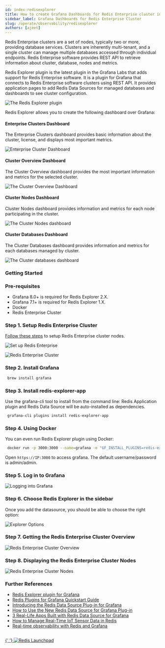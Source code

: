 ```yaml
---
id: index-redisexplorer
title: How to create Grafana Dashboards for Redis Enterprise cluster in 5 Minutes
sidebar_label: Grafana Dashboards for Redis Enterprise Cluster
slug: /operate/observability/redisexplorer
authors: [ajeet]
---
```



Redis Enterprise clusters are a set of nodes, typically two or more, providing database services. Clusters are inherently multi-tenant, and a single cluster can manage multiple databases accessed through individual endpoints. Redis Enterprise software provides REST API to retrieve information about cluster, database, nodes and metrics.

Redis Explorer plugin is the latest plugin in the Grafana Labs that adds support for Redis Enterprise software. It is a plugin for Grafana that connects to Redis Enterprise software clusters using REST API. It provides application pages to add Redis Data Sources for managed databases and dashboards to see cluster configuration.

![The Redis Explorer plugin](redisexplorer.png)

Redis Explorer allows you to create the following dashboard over Grafana:

#### Enterprise Clusters Dashboard

The Enterprise Clusters dashboard provides basic information about the cluster, license, and displays most important metrics.

![Enterprise Cluster Dashboard](enterprise_cluster_dashboard.png)

#### Cluster Overview Dashboard

The Cluster Overview dashboard provides the most important information and metrics for the selected cluster.

![The Cluster Overview Dashboard](cluster_overview_dashboard.png)

#### Cluster Nodes Dashboard

Cluster Nodes dashboard provides information and metrics for each node participating in the cluster.

![The Cluster Nodes dashboard](cluster_nodes_dashboard.png)

#### Cluster Databases Dashboard

The Cluster Databases dashboard provides information and metrics for each databases managed by cluster.

![The Cluster databases dashboard](cluster_databases_dashboard.png)

### Getting Started

### Pre-requisites

- Grafana 8.0+ is required for Redis Explorer 2.X.
- Grafana 7.1+ is required for Redis Explorer 1.X.
- Docker
- Redis Enterprise Cluster

### Step 1. Setup Redis Enterprise Cluster

[Follow these steps](/create/docker/) to setup Redis Enterprise cluster nodes.

![Set up Redis Enterprise](tryfree1.png)

![Redis Enterprise Cluster](redis_enterprise_cluster.png)

### Step 2. Install Grafana

```bash
 brew install grafana
```

### Step 3. Install redis-explorer-app

Use the grafana-cli tool to install from the command line:
Redis Application plugin and Redis Data Source will be auto-installed as dependencies.

```bash
 grafana-cli plugins install redis-explorer-app
```

### Step 4. Using Docker

You can even run Redis Explorer plugin using Docker:

```bash
 docker run -p 3000:3000 --name=grafana -e "GF_INSTALL_PLUGINS=redis-explorer-app" grafana/grafana
```

Open `https://IP:3000` to access grafana. The default username/password is admin/admin.

### Step 5. Log in to Grafana

![Logging into Grafana](grafana.png)

### Step 6. Choose Redis Explorer in the sidebar

Once you add the datasource, you should be able to choose the right option:

![Explorer Options](explorer_options.png)

### Step 7. Getting the Redis Enterprise Cluster Overview

![Redis Enterprise Cluster Overview](cluster_overview.png)

### Step 8. Displaying the Redis Enterprise Cluster Nodes

![Redis Enterprise Cluster Nodes](cluster_nodes.png)

### Further References

- [Redis Explorer plugin for Grafana](https://grafana.com/grafana/plugins/redis-explorer-app/)
- [Redis Plugins for Grafana Quickstart Guide](https://redisgrafana.github.io/quickstart/)
- [Introducing the Redis Data Source Plug-in for Grafana](https://redis.com/blog/how-to-use-the-new-redis-data-source-for-grafana-plug-in/)
- [How to Use the New Redis Data Source for Grafana Plug-in](https://redis.com/blog/how-to-use-the-new-redis-data-source-for-grafana-plug-in/)
- [3 Real-Life Apps Built with Redis Data Source for Grafana](https://redis.com/blog/3-real-life-apps-built-with-redis-data-source-for-grafana/)
- [How to Manage Real-Time IoT Sensor Data in Redis](https://redis.com/blog/how-to-manage-real-time-iot-sensor-data-in-redis/)
- [Real-time observability with Redis and Grafana](https://grafana.com/go/observabilitycon/real-time-observability-with-redis-and-grafana/)

##

<div>
  <a
    href="https://launchpad.redis.com"
    target="_blank"
    rel="noopener"
    className="link">
    {' '}
    <img
      src="/img/launchpad.png"
      className="thumb"
      loading="lazy"
      alt="Redis Launchpad"
    />
  </a>
</div>

